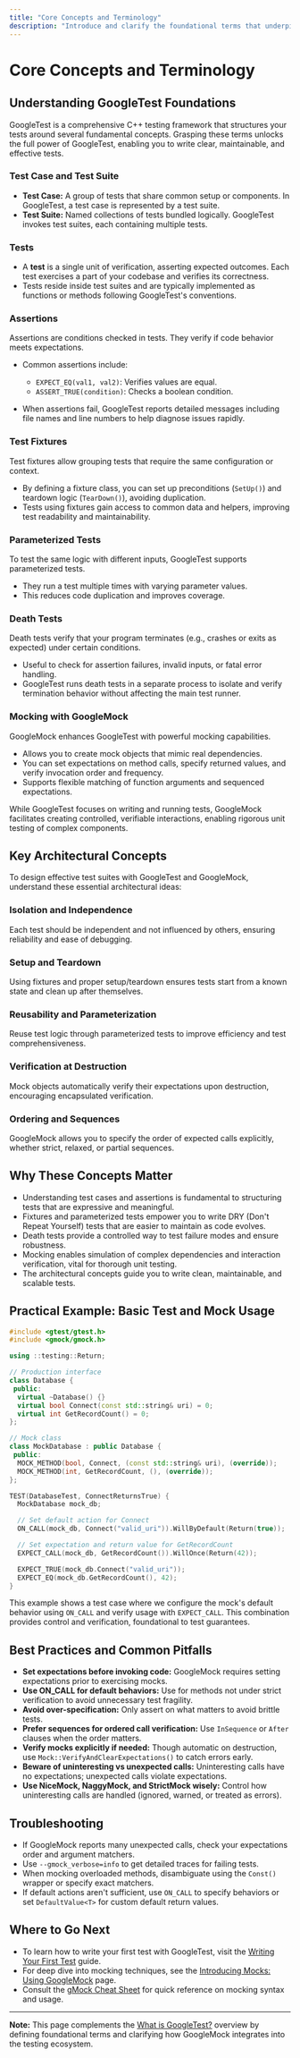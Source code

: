 ```yaml
---
title: "Core Concepts and Terminology"
description: "Introduce and clarify the foundational terms that underpin successful use of GoogleTest: test cases, assertions, fixtures, parameterized tests, death tests, and mocking. Understand what differentiates GoogleTest and GoogleMock, and the key architectural concepts essential for effective test suite design."
---
```


# Core Concepts and Terminology

## Understanding GoogleTest Foundations

GoogleTest is a comprehensive C++ testing framework that structures your tests around several fundamental concepts. Grasping these terms unlocks the full power of GoogleTest, enabling you to write clear, maintainable, and effective tests.

### Test Case and Test Suite

- **Test Case:** A group of tests that share common setup or components. In GoogleTest, a test case is represented by a test suite.
- **Test Suite:** Named collections of tests bundled logically. GoogleTest invokes test suites, each containing multiple tests.

### Tests

- A **test** is a single unit of verification, asserting expected outcomes. Each test exercises a part of your codebase and verifies its correctness.
- Tests reside inside test suites and are typically implemented as functions or methods following GoogleTest's conventions.

### Assertions

Assertions are conditions checked in tests. They verify if code behavior meets expectations.
 
- Common assertions include:
  - `EXPECT_EQ(val1, val2)`: Verifies values are equal.
  - `ASSERT_TRUE(condition)`: Checks a boolean condition.

- When assertions fail, GoogleTest reports detailed messages including file names and line numbers to help diagnose issues rapidly.

### Test Fixtures

Test fixtures allow grouping tests that require the same configuration or context.

- By defining a fixture class, you can set up preconditions (`SetUp()`) and teardown logic (`TearDown()`), avoiding duplication.
- Tests using fixtures gain access to common data and helpers, improving test readability and maintainability.

### Parameterized Tests

To test the same logic with different inputs, GoogleTest supports parameterized tests.

- They run a test multiple times with varying parameter values.
- This reduces code duplication and improves coverage.

### Death Tests

Death tests verify that your program terminates (e.g., crashes or exits as expected) under certain conditions.

- Useful to check for assertion failures, invalid inputs, or fatal error handling.
- GoogleTest runs death tests in a separate process to isolate and verify termination behavior without affecting the main test runner.

### Mocking with GoogleMock

GoogleMock enhances GoogleTest with powerful mocking capabilities.

- Allows you to create mock objects that mimic real dependencies.
- You can set expectations on method calls, specify returned values, and verify invocation order and frequency.
- Supports flexible matching of function arguments and sequenced expectations.

While GoogleTest focuses on writing and running tests, GoogleMock facilitates creating controlled, verifiable interactions, enabling rigorous unit testing of complex components.

## Key Architectural Concepts

To design effective test suites with GoogleTest and GoogleMock, understand these essential architectural ideas:

### Isolation and Independence

Each test should be independent and not influenced by others, ensuring reliability and ease of debugging.

### Setup and Teardown

Using fixtures and proper setup/teardown ensures tests start from a known state and clean up after themselves.

### Reusability and Parameterization

Reuse test logic through parameterized tests to improve efficiency and test comprehensiveness.

### Verification at Destruction

Mock objects automatically verify their expectations upon destruction, encouraging encapsulated verification.

### Ordering and Sequences

GoogleMock allows you to specify the order of expected calls explicitly, whether strict, relaxed, or partial sequences.

## Why These Concepts Matter

- Understanding test cases and assertions is fundamental to structuring tests that are expressive and meaningful.
- Fixtures and parameterized tests empower you to write DRY (Don't Repeat Yourself) tests that are easier to maintain as code evolves.
- Death tests provide a controlled way to test failure modes and ensure robustness.
- Mocking enables simulation of complex dependencies and interaction verification, vital for thorough unit testing.
- The architectural concepts guide you to write clean, maintainable, and scalable tests.

## Practical Example: Basic Test and Mock Usage

```cpp
#include <gtest/gtest.h>
#include <gmock/gmock.h>

using ::testing::Return;

// Production interface
class Database {
 public:
  virtual ~Database() {}
  virtual bool Connect(const std::string& uri) = 0;
  virtual int GetRecordCount() = 0;
};

// Mock class
class MockDatabase : public Database {
 public:
  MOCK_METHOD(bool, Connect, (const std::string& uri), (override));
  MOCK_METHOD(int, GetRecordCount, (), (override));
};

TEST(DatabaseTest, ConnectReturnsTrue) {
  MockDatabase mock_db;

  // Set default action for Connect
  ON_CALL(mock_db, Connect("valid_uri")).WillByDefault(Return(true));

  // Set expectation and return value for GetRecordCount
  EXPECT_CALL(mock_db, GetRecordCount()).WillOnce(Return(42));

  EXPECT_TRUE(mock_db.Connect("valid_uri"));
  EXPECT_EQ(mock_db.GetRecordCount(), 42);
}
```

This example shows a test case where we configure the mock's default behavior using `ON_CALL` and verify usage with `EXPECT_CALL`. This combination provides control and verification, foundational to test guarantees.

## Best Practices and Common Pitfalls

- **Set expectations before invoking code:** GoogleMock requires setting expectations prior to exercising mocks.
- **Use ON_CALL for default behaviors:** Use for methods not under strict verification to avoid unnecessary test fragility.
- **Avoid over-specification:** Only assert on what matters to avoid brittle tests.
- **Prefer sequences for ordered call verification:** Use `InSequence` or `After` clauses when the order matters.
- **Verify mocks explicitly if needed:** Though automatic on destruction, use `Mock::VerifyAndClearExpectations()` to catch errors early.
- **Beware of uninteresting vs unexpected calls:** Uninteresting calls have no expectations; unexpected calls violate expectations.
- **Use NiceMock, NaggyMock, and StrictMock wisely:** Control how uninteresting calls are handled (ignored, warned, or treated as errors).

## Troubleshooting

- If GoogleMock reports many unexpected calls, check your expectations order and argument matchers.
- Use `--gmock_verbose=info` to get detailed traces for failing tests.
- When mocking overloaded methods, disambiguate using the `Const()` wrapper or specify exact matchers.
- If default actions aren't sufficient, use `ON_CALL` to specify behaviors or set `DefaultValue<T>` for custom default return values.

## Where to Go Next

- To learn how to write your first test with GoogleTest, visit the [Writing Your First Test](https://github.com/google/googletest/blob/main/docs/guides/core_testing_workflows/writing_first_test.md) guide.
- For deep dive into mocking techniques, see the [Introducing Mocks: Using GoogleMock](https://github.com/google/googletest/blob/main/docs/guides/core_testing_workflows/using_googlemock.md) page.
- Consult the [gMock Cheat Sheet](https://github.com/google/googletest/blob/main/docs/gmock_cheat_sheet.md) for quick reference on mocking syntax and usage.


---

<Callout>

**Note:** This page complements the [What is GoogleTest?](./what-is-googletest.md) overview by defining foundational terms and clarifying how GoogleMock integrates into the testing ecosystem.

</Callout>
